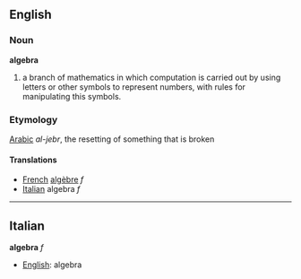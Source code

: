 ==English==

===Noun===
'''algebra'''

#a branch of mathematics in which computation is carried out by using letters or other symbols to represent numbers, with rules for manipulating this symbols.

===Etymology===
[[Arabic]] ''al-jebr'', the resetting of something that is broken

====Translations====
*[[French]] [[algèbre]] ''f''
*[[Italian]] algebra ''f''

----

==Italian==
'''algebra''' ''f''
*[[English]]: algebra